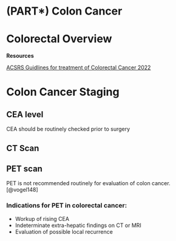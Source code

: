 # (PART\*) Colon Cancer {-}

# Colorectal Overview


**Resources**

[ACSRS Guidlines for treatment of Colorectal Cancer 2022](https://fascrs.org/ascrs/media/files/downloads/2022-Colon-Cancer-CPG.pdf)

# Colon Cancer Staging

## CEA level

CEA should be routinely checked prior to surgery

## CT Scan

## PET scan

PET is not recommended routinely for evaluation of colon cancer.[@vogel148]

### Indications for PET in colorectal cancer:

- Workup of rising CEA
- Indeterminate extra-hepatic findings on CT or MRI
- Evaluation of possible local recurrence
